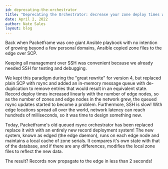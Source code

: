 ```yaml
---
id: deprecating-the-orchestrator
title: "Deprecating the Orchestrator: decrease your zone deploy times with one easy trick"
date: April 2, 2022
author: Nate Sales
layout: blog
---
```


Back when Packetframe was one giant Ansible playbook with no intention of growing beyond a few personal domains, Ansible copied zone files to the edge over SCP.

Keeping all management over SSH was convenient because we already needed SSH for testing and debugging.

We kept this paradigm during the "great rewrite" for version 4, but replaced plain SCP with rsync and added an in-memory message queue with de-duplication to remove entries that would result in an equivalent state. Record deploy times increased linearly with the number of edge nodes, so as the number of zones and edge nodes in the network grew, the queued rsync updates started to become a problem. Furthermore, SSH is slow! With edge locations spread all over the world, network latency can reach hundreds of milliseconds, so it was time to design something new.

Today, Packetframe's old queued rsync orchestrator has been replaced replace it with with an entirely new record deployment system! The new system, known as edged (the edge daemon), runs on each edge node and maintains a local cache of zone serials. It compares it's own state with that of the database, and if there are any differences, modifies the local zone files to reflect the new data.

The result? Records now propagate to the edge in less than 2 seconds!
